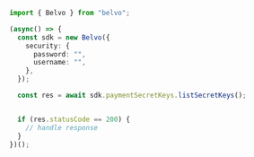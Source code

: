 ```typescript ListSecretKeys.ts
import { Belvo } from "belvo";

(async() => {
  const sdk = new Belvo({
    security: {
      password: "",
      username: "",
    },
  });

  const res = await sdk.paymentSecretKeys.listSecretKeys();


  if (res.statusCode == 200) {
    // handle response
  }
})();
```
